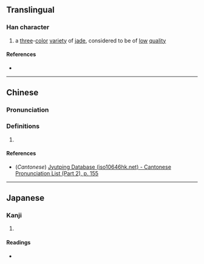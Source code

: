 {{character info/new}}
==Translingual==

===Han character===
{{Han char|rn=96|rad=玉|as=12|sn=16|four=|canj=MGOTF|ids=⿰王無}}

# a [[three]]-[[color]] [[variety]] of [[jade]], considered to be of [[low]] [[quality]]

====References====
* {{Han ref|kx=0741.250|dkj=21226|dj=1151.050|hdz=21137.150|uh=7491|ud=29841}}

----

==Chinese==
{{zh-forms}}

===Pronunciation===
{{zh-pron
|m=wú
|c=mou4
|mc=y
|oc=y
|ma=
|cat=n
}}

===Definitions===
{{zh-hanzi}}

# {{rfdef|lang=zh}}

====References====
* (''Cantonese'') [http://www.iso10646hk.net/jp/document/download.jsp Jyutping Database (iso10646hk.net) - Cantonese Pronunciation List (Part 2), p. 155]

----

==Japanese==

===Kanji===
{{ja-kanji|grade=|rs=玉12}}

# {{defn|lang=ja|sort=玉12}}

====Readings====
* {{ja-readings|on=[[ぶ]] (bu), [[む]] (mu)|kun=[[いし]] (ishi)|nanori=}}